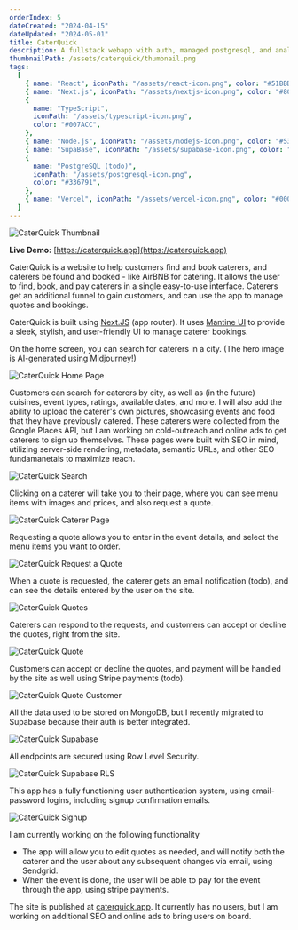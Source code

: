 ```yaml
---
orderIndex: 5
dateCreated: "2024-04-15"
dateUpdated: "2024-05-01"
title: CaterQuick
description: A fullstack webapp with auth, managed postgresql, and analytics.
thumbnailPath: /assets/caterquick/thumbnail.png
tags:
  [
    { name: "React", iconPath: "/assets/react-icon.png", color: "#51BBD8" },
    { name: "Next.js", iconPath: "/assets/nextjs-icon.png", color: "#808080" },
    {
      name: "TypeScript",
      iconPath: "/assets/typescript-icon.png",
      color: "#007ACC",
    },
    { name: "Node.js", iconPath: "/assets/nodejs-icon.png", color: "#539E43" },
    { name: "SupaBase", iconPath: "/assets/supabase-icon.png", color: "#3ecf8e" },
    {
      name: "PostgreSQL (todo)",
      iconPath: "/assets/postgresql-icon.png",
      color: "#336791",
    },
    { name: "Vercel", iconPath: "/assets/vercel-icon.png", color: "#000000" },
  ]
---
```


<img src="/assets/caterquick/thumbnail.png" alt="CaterQuick Thumbnail" />

**Live Demo:** [https://caterquick.app](https://caterquick.app)

CaterQuick is a website to help customers find and book caterers, and caterers be found and booked - like AirBNB for catering.
It allows the user to find, book, and pay caterers in a single easy-to-use interface.
Caterers get an additional funnel to gain customers, and can use the app to manage quotes and bookings.

CaterQuick is built using [Next.JS](https://nextjs.org/) (app router).
It uses [Mantine UI](https://mantine.dev/) to provide a sleek, stylish, and user-friendly UI to manage caterer bookings.

On the home screen, you can search for caterers in a city. (The hero image is AI-generated using Midjourney!)

<img src="/assets/caterquick/image-1.png" alt="CaterQuick Home Page" />

Customers can search for caterers by city, as well as (in the future) cuisines, event types, ratings, available dates, and more.
I will also add the ability to upload the caterer's own pictures, showcasing events and food that they have previously catered.
These caterers were collected from the Google Places API, but I am working on cold-outreach and online ads to get caterers to sign up themselves.
These pages were built with SEO in mind, utilizing server-side rendering, metadata, semantic URLs, and other SEO fundamanetals to maximize reach.

<img src="/assets/caterquick/image-2.png" alt="CaterQuick Search" />

Clicking on a caterer will take you to their page, where you can see menu items with images and prices, and also request a quote.

<img src="/assets/caterquick/image-3.png" alt="CaterQuick Caterer Page" />

Requesting a quote allows you to enter in the event details, and select the menu items you want to order.

<img src="/assets/caterquick/image-4.png" alt="CaterQuick Request a Quote" />

When a quote is requested, the caterer gets an email notification (todo), and can see the details entered by the user on the site.

<img src="/assets/caterquick/image-5.png" alt="CaterQuick Quotes" />

Caterers can respond to the requests, and customers can accept or decline the quotes, right from the site.

<img src="/assets/caterquick/image-8.png" alt="CaterQuick Quote" />

Customers can accept or decline the quotes, and payment will be handled by the site as well using Stripe payments (todo).

<img src="/assets/caterquick/image-9.png" alt="CaterQuick Quote Customer" />

All the data used to be stored on MongoDB, but I recently migrated to Supabase because their auth is better integrated.

<img src="/assets/caterquick/image-6.png" alt="CaterQuick Supabase" />

All endpoints are secured using Row Level Security.

<img src="/assets/caterquick/image-7.png" alt="CaterQuick Supabase RLS" />

This app has a fully functioning user authentication system, using email-password logins, including signup confirmation emails.

<img src="/assets/caterquick/image-10.png" alt="CaterQuick Signup" />

I am currently working on the following functionality

- The app will allow you to edit quotes as needed, and will notify both the caterer and the user about any subsequent changes via email, using Sendgrid.
- When the event is done, the user will be able to pay for the event through the app, using stripe payments.

The site is published at [caterquick.app](https://www.caterquick.app). It currently has no users, but I am working on additional SEO and online ads to bring users on board.
